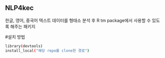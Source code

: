 ## NLP4kec

한글, 영어, 중국어 텍스트 데이터를 형태소 분석 후 R tm package에서 사용할 수 있도록 해주는 패키지 

#설치 방법

```bash
library(devtools)
install_local("해당 repo를 clone한 경로")
```

